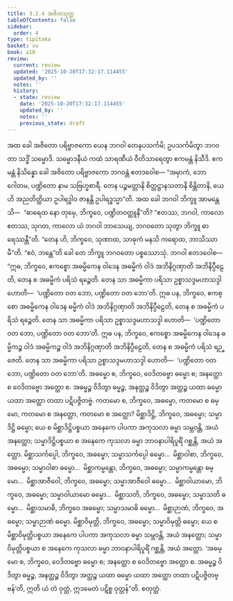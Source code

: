 ```yaml
---
title: 3.2.4 အဇိတသုတ္တ
tableOfContents: false
sidebar:
  order: 4
type: tipitaka
basket: su
book: a10
review:
  current: review
  updated: '2025-10-20T17:32:17.114455'
  updated_by: ''
  notes: ''
  history:
  - state: review
    date: '2025-10-20T17:32:17.114455'
    updated_by: ''
    notes: ''
    previous_state: draft
---
```



<DynamicBreadcrumb />


<ReviewStatus review={frontmatter.review} showDetails={true} />

<HypothesisAnnotation frontmatter={frontmatter} />

<Division number="116" book="a10" e="ch" v="17" p="443">

<Paragraph number="1028" book="a10">
အထ ခေါ အဇိတော ပရိဗ္ဗာဇကော ယေန ဘဂဝါ တေနုပသင်္ကမိ; ဥပသင်္ကမိတွာ ဘဂဝတာ သဒ္ဓိံ သမ္မောဒိ. သမ္မောဒနီယံ ကထံ သာရဏီယံ ဝီတိသာရေတွာ ဧကမန္တံ နိသီဒိ. ဧကမန္တံ နိသိန္နော ခေါ အဇိတော ပရိဗ္ဗာဇကော ဘဂဝန္တံ ဧတဒဝေါစ—
</Paragraph>

<Paragraph number="1029" book="a10">
“အမှာကံ, ဘော ဂေါတမ, ပဏ္ဍိတော နာမ သဗြဟ္မစာရီ. တေန ပဉ္စမတ္တာနိ စိတ္တဋ္ဌာနသတာနိ စိန္တိတာနိ, ယေဟိ အညတိတ္ထိယာ ဥပါရဒ္ဓါဝ ဇာနန္တိ ဥပါရဒ္ဓသ္မာ”တိ.
</Paragraph>

<Paragraph number="1030" book="a10">
အထ ခေါ ဘဂဝါ ဘိက္ခူ အာမန္တေသိ—  “ဓာရေထ နော တုမှေ, ဘိက္ခဝေ, ပဏ္ဍိတဝတ္ထူနီ”တိ? “ဧတဿ, ဘဂဝါ, ကာလော ဧတဿ, သုဂတ, ကာလော ယံ ဘဂဝါ ဘာသေယျ, ဘဂဝတော သုတွာ ဘိက္ခူ ဓာရေဿန္တီ”တိ.
</Paragraph>

<Paragraph number="1031" book="a10">
“တေန ဟိ, ဘိက္ခဝေ, သုဏာထ, သာဓုကံ မနသိ ကရောထ, ဘာသိဿာမီ”တိ. “ဧဝံ, ဘန္တေ”တိ ခေါ တေ ဘိက္ခူ ဘဂဝတော ပစ္စဿောသုံ. ဘဂဝါ ဧတဒဝေါစ—
</Paragraph>

<Paragraph number="1032" book="a10">
“ဣဓ, ဘိက္ခဝေ, ဧကစ္စော အဓမ္မိကေန ဝါဒေန အဓမ္မိကံ ဝါဒံ အဘိနိဂ္ဂဏှာတိ အဘိနိပ္ပီဠေတိ, တေန စ အဓမ္မိကံ ပရိသံ ရဉ္ဇေတိ. တေန သာ အဓမ္မိကာ ပရိသာ ဥစ္စာသဒ္ဒမဟာသဒ္ဒါ ဟောတိ—  ‘ပဏ္ဍိတော ဝတ ဘော, ပဏ္ဍိတော ဝတ ဘော’တိ.
</Paragraph>

<Paragraph number="1033" book="a10">
ဣဓ ပန, ဘိက္ခဝေ, ဧကစ္စော အဓမ္မိကေန ဝါဒေန ဓမ္မိကံ ဝါဒံ အဘိနိဂ္ဂဏှာတိ အဘိနိပ္ပီဠေတိ, တေန စ အဓမ္မိကံ ပရိသံ ရဉ္ဇေတိ. တေန သာ အဓမ္မိကာ ပရိသာ ဥစ္စာသဒ္ဒမဟာသဒ္ဒါ ဟောတိ—  ‘ပဏ္ဍိတော ဝတ ဘော, ပဏ္ဍိတော ဝတ ဘော’တိ.
</Paragraph>

<Paragraph number="1034" book="a10">
ဣဓ ပန, ဘိက္ခဝေ, ဧကစ္စော အဓမ္မိကေန ဝါဒေန ဓမ္မိကဉ္စ ဝါဒံ အဓမ္မိကဉ္စ ဝါဒံ အဘိနိဂ္ဂဏှာတိ အဘိနိပ္ပီဠေတိ, တေန စ အဓမ္မိကံ ပရိသံ ရဉ္ဇေတိ. တေန သာ အဓမ္မိကာ ပရိသာ ဥစ္စာသဒ္ဒမဟာသဒ္ဒါ ဟောတိ—  ‘ပဏ္ဍိတော ဝတ ဘော, ပဏ္ဍိတော ဝတ ဘော’တိ.
</Paragraph>

<Paragraph number="1035" book="a10">
အဓမ္မော စ, ဘိက္ခဝေ, ဝေဒိတဗ္ဗော ဓမ္မော စ; အနတ္ထော စ ဝေဒိတဗ္ဗော အတ္ထော စ. အဓမ္မဉ္စ ဝိဒိတွာ ဓမ္မဉ္စ, အနတ္ထဉ္စ ဝိဒိတွာ အတ္ထဉ္စ ယထာ ဓမ္မော ယထာ အတ္ထော တထာ ပဋိပဇ္ဇိတဗ္ဗံ.
</Paragraph>

<Paragraph number="1036" book="a10">
ကတမော စ, ဘိက္ခဝေ, အဓမ္မော, ကတမော စ ဓမ္မော, ကတမော စ အနတ္ထော, ကတမော စ အတ္ထော? မိစ္ဆာဒိဋ္ဌိ, ဘိက္ခဝေ, အဓမ္မော; သမ္မာဒိဋ္ဌိ ဓမ္မော; ယေ စ မိစ္ဆာဒိဋ္ဌိပစ္စယာ အနေကေ ပါပကာ အကုသလာ ဓမ္မာ သမ္ဘဝန္တိ, အယံ အနတ္ထော; သမ္မာဒိဋ္ဌိပစ္စယာ စ အနေကေ ကုသလာ ဓမ္မာ ဘာဝနာပါရိပူရိံ ဂစ္ဆန္တိ, အယံ အတ္ထော.
</Paragraph>

<Paragraph number="1037" book="a10">
မိစ္ဆာသင်္ကပ္ပေါ, ဘိက္ခဝေ, အဓမ္မော; သမ္မာသင်္ကပ္ပေါ ဓမ္မော…  မိစ္ဆာဝါစာ, ဘိက္ခဝေ, အဓမ္မော; သမ္မာဝါစာ ဓမ္မော…  မိစ္ဆာကမ္မန္တော, ဘိက္ခဝေ, အဓမ္မော; သမ္မာကမ္မန္တော ဓမ္မော…  မိစ္ဆာအာဇီဝေါ, ဘိက္ခဝေ, အဓမ္မော; သမ္မာအာဇီဝေါ ဓမ္မော…  မိစ္ဆာဝါယာမော, ဘိက္ခဝေ, အဓမ္မော; သမ္မာဝါယာမော ဓမ္မော…  မိစ္ဆာသတိ, ဘိက္ခဝေ, အဓမ္မော; သမ္မာသတိ ဓမ္မော…  မိစ္ဆာသမာဓိ, ဘိက္ခဝေ အဓမ္မော; သမ္မာသမာဓိ ဓမ္မော…  မိစ္ဆာဉာဏံ, ဘိက္ခဝေ, အဓမ္မော; သမ္မာဉာဏံ ဓမ္မော.
</Paragraph>

<Paragraph number="1038" book="a10">
မိစ္ဆာဝိမုတ္တိ, ဘိက္ခဝေ, အဓမ္မော; သမ္မာဝိမုတ္တိ ဓမ္မော; ယေ စ မိစ္ဆာဝိမုတ္တိပစ္စယာ အနေကေ ပါပကာ အကုသလာ ဓမ္မာ သမ္ဘဝန္တိ, အယံ အနတ္ထော; သမ္မာဝိမုတ္တိပစ္စယာ စ အနေကေ ကုသလာ ဓမ္မာ ဘာဝနာပါရိပူရိံ ဂစ္ဆန္တိ, အယံ အတ္ထော.
</Paragraph>

<Paragraph number="1039" book="a10">
‘အဓမ္မော စ, ဘိက္ခဝေ, ဝေဒိတဗ္ဗော ဓမ္မော စ; အနတ္ထော စ ဝေဒိတဗ္ဗော အတ္ထော စ. အဓမ္မဉ္စ ဝိဒိတွာ ဓမ္မဉ္စ, အနတ္ထဉ္စ ဝိဒိတွာ အတ္ထဉ္စ ယထာ ဓမ္မော ယထာ အတ္ထော တထာ ပဋိပဇ္ဇိတဗ္ဗန်’တိ, ဣတိ ယံ တံ ဝုတ္တံ, ဣဒမေတံ ပဋိစ္စ ဝုတ္တန်”တိ.

</Paragraph>
</Division>

<Paragraph number="1040" type="center" book="a10">
စတုတ္ထံ.
</Paragraph>